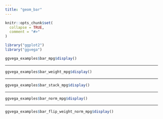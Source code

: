 ```yaml
---
title: "geom_bar"
---
```


```r
knitr::opts_chunk$set(
  collapse = TRUE,
  comment = "#>"
)
```

```r
library("ggplot2")
library("ggvega")
```

```r
ggvega_examples$bar_mpg$display()
```

---

```r
ggvega_examples$bar_weight_mpg$display()
```

---

```r
ggvega_examples$bar_stack_mpg$display()
```

---

```r
ggvega_examples$bar_norm_mpg$display()
```

---


```r
ggvega_examples$bar_flip_weight_norm_mpg$display()
```
